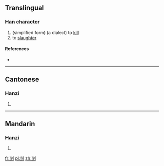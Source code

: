 ==Translingual==

===Han character===
{{Han char|rn=18|rad=刀|as=06|sn=8|four=|canj=FSLN|ids=⿰当刂}}

# (simplified form) (a dialect) to [[kill]]
# to [[slaughter]]

====References====
* {{Han ref|kx=0139.251|uh=34E5|ud=13541}}

----

==Cantonese==

===Hanzi===
{{yue-hanzi|jyut=[[tong1]]|y=tong1}}

# {{defn|lang=yue|sort=刀06}}

----

==Mandarin==

===Hanzi===
{{cmn-hanzi|pin=[[tāng]] ([[tang1]])|wg=t'ang<sup>1</sup>}}

# {{defn|lang=cmn|sort=刀06}}

[[fr:㓥]]
[[pl:㓥]]
[[zh:㓥]]